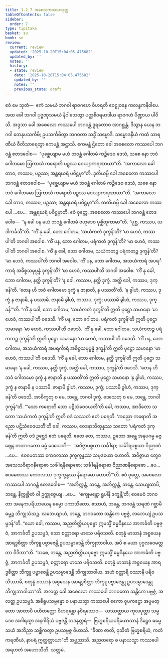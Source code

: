```yaml
---
title: 1.2.7 အစေလကဿပသုတ္တ
tableOfContents: false
sidebar:
  order: 7
type: tipitaka
basket: su
book: sn
review:
  current: review
  updated: '2025-10-20T15:04:05.475682'
  updated_by: ''
  notes: ''
  history:
  - state: review
    date: '2025-10-20T15:04:05.475682'
    updated_by: ''
    notes: ''
    previous_state: draft
---
```



<DynamicBreadcrumb />


<ReviewStatus review={frontmatter.review} showDetails={true} />

<HypothesisAnnotation frontmatter={frontmatter} />

<Division number="17" book="sn" e="ch" v="18" p="281">

<Paragraph number="96" book="sn">
ဧဝံ မေ သုတံ—  ဧကံ သမယံ ဘဂဝါ ရာဇဂဟေ ဝိဟရတိ ဝေဠုဝနေ ကလန္ဒကနိဝါပေ. အထ ခေါ ဘဂဝါ ပုဗ္ဗဏှသမယံ နိဝါသေတွာ ပတ္တစီဝရမာဒါယ ရာဇဂဟံ ပိဏ္ဍာယ ပါဝိသိ. အဒ္ဒသာ ခေါ အစေလော ကဿပေါ ဘဂဝန္တံ ဒူရတောဝ အာဂစ္ဆန္တံ. ဒိသွာန ယေန ဘဂဝါ တေနုပသင်္ကမိ; ဥပသင်္ကမိတွာ ဘဂဝတာ သဒ္ဓိံ သမ္မောဒိ. သမ္မောဒနီယံ ကထံ သာရဏီယံ ဝီတိသာရေတွာ ဧကမန္တံ အဋ္ဌာသိ. ဧကမန္တံ ဌိတော ခေါ အစေလော ကဿပေါ ဘဂဝန္တံ ဧတဒဝေါစ—  “ပုစ္ဆေယျာမ မယံ ဘဝန္တံ ဂေါတမံ ကဉ္စိဒေဝ ဒေသံ, သစေ နော ဘဝံ ဂေါတမော ဩကာသံ ကရောတိ ပဉှဿ ဝေယျာကရဏာယာ”တိ. “အကာလော ခေါ တာဝ, ကဿပ, ပဉှဿ; အန္တရဃရံ ပဝိဋ္ဌမှာ”တိ.
</Paragraph>

<Paragraph number="97" book="sn">
ဒုတိယမ္ပိ ခေါ အစေလော ကဿပေါ ဘဂဝန္တံ ဧတဒဝေါစ—  “ပုစ္ဆေယျာမ မယံ ဘဝန္တံ ဂေါတမံ ကဉ္စိဒေဝ ဒေသံ, သစေ နော ဘဝံ ဂေါတမော ဩကာသံ ကရောတိ ပဉှဿ ဝေယျာကရဏာယာ”တိ. “အကာလော ခေါ တာဝ, ကဿပ, ပဉှဿ; အန္တရဃရံ ပဝိဋ္ဌမှာ”တိ. တတိယမ္ပိ ခေါ အစေလော ကဿပေါ …ပေ…  အန္တရဃရံ ပဝိဋ္ဌမှာတိ. ဧဝံ ဝုတ္တေ, အစေလော ကဿပေါ ဘဂဝန္တံ ဧတဒဝေါစ—  “န ခေါ ပန မယံ ဘဝန္တံ ဂေါတမံ ဗဟုဒေဝ ပုစ္ဆိတုကာမာ”တိ. “ပုစ္ဆ, ကဿပ, ယဒါကင်္ခသီ”တိ.
</Paragraph>

<Paragraph number="98" book="sn">
“ကိံ နု ခေါ, ဘော ဂေါတမ, ‘သယံကတံ ဒုက္ခန်’တိ? ‘မာ ဟေဝံ, ကဿပါ’တိ ဘဂဝါ အဝေါစ. ‘ကိံ ပန, ဘော ဂေါတမ, ပရံကတံ ဒုက္ခန်’တိ? ‘မာ ဟေဝံ, ကဿပါ’တိ ဘဂဝါ အဝေါစ. ‘ကိံ နု ခေါ, ဘော ဂေါတမ, သယံကတဉ္စ ပရံကတဉ္စ ဒုက္ခန်’တိ? ‘မာ ဟေဝံ, ကဿပါ’တိ ဘဂဝါ အဝေါစ. ‘ကိံ ပန, ဘော ဂေါတမ, အသယံကာရံ အပရင်္ကာရံ အဓိစ္စသမုပ္ပန္နံ ဒုက္ခန်’တိ? ‘မာ ဟေဝံ, ကဿပါ’တိ ဘဂဝါ အဝေါစ. ‘ကိံ နု ခေါ, ဘော ဂေါတမ, နတ္ထိ ဒုက္ခန်’တိ? ‘န ခေါ, ကဿပ, နတ္ထိ ဒုက္ခံ. အတ္ထိ ခေါ, ကဿပ, ဒုက္ခန်’တိ. ‘တေန ဟိ ဘဝံ ဂေါတမော ဒုက္ခံ န ဇာနာတိ, န ပဿတီ’တိ. ‘န ခွါဟံ, ကဿပ, ဒုက္ခံ န ဇာနာမိ, န ပဿာမိ. ဇာနာမိ ခွါဟံ, ကဿပ, ဒုက္ခံ; ပဿာမိ ခွါဟံ, ကဿပ, ဒုက္ခန်’”တိ.
</Paragraph>

<Paragraph number="99" book="sn">
“ကိံ နု ခေါ, ဘော ဂေါတမ, ‘သယံကတံ ဒုက္ခန်’တိ ဣတိ ပုဋ္ဌော သမာနော ‘မာ ဟေဝံ, ကဿပါ’တိ ဝဒေသိ. ‘ကိံ ပန, ဘော ဂေါတမ, ပရံကတံ ဒုက္ခန်’တိ ဣတိ ပုဋ္ဌော သမာနော ‘မာ ဟေဝံ, ကဿပါ’တိ ဝဒေသိ. ‘ကိံ နု ခေါ, ဘော ဂေါတမ, သယံကတဉ္စ ပရံကတဉ္စ ဒုက္ခန်’တိ ဣတိ ပုဋ္ဌော သမာနော ‘မာ ဟေဝံ, ကဿပါ’တိ ဝဒေသိ. ‘ကိံ ပန, ဘော ဂေါတမ, အသယံကာရံ အပရင်္ကာရံ အဓိစ္စသမုပ္ပန္နံ ဒုက္ခန်’တိ ဣတိ ပုဋ္ဌော သမာနော ‘မာ ဟေဝံ, ကဿပါ’တိ ဝဒေသိ. ‘ကိံ နု ခေါ, ဘော ဂေါတမ, နတ္ထိ ဒုက္ခန်’တိ ဣတိ ပုဋ္ဌော သမာနော ‘န ခေါ, ကဿပ, နတ္ထိ ဒုက္ခံ, အတ္ထိ ခေါ, ကဿပ, ဒုက္ခန်’တိ ဝဒေသိ. ‘တေန ဟိ ဘဝံ ဂေါတမော ဒုက္ခံ န ဇာနာတိ န ပဿတီ’တိ ဣတိ ပုဋ္ဌော သမာနော ‘န ခွါဟံ, ကဿပ, ဒုက္ခံ န ဇာနာမိ န ပဿာမိ. ဇာနာမိ ခွါဟံ, ကဿပ, ဒုက္ခံ; ပဿာမိ ခွါဟံ, ကဿပ, ဒုက္ခန်’တိ ဝဒေသိ. အာစိက္ခတု စ မေ, ဘန္တေ, ဘဂဝါ ဒုက္ခံ. ဒေသေတု စ မေ, ဘန္တေ, ဘဂဝါ ဒုက္ခန်”တိ.
</Paragraph>

<Paragraph number="100" book="sn">
“‘သော ကရောတိ သော ပဋိသံဝေဒယတီ’တိ ခေါ, ကဿပ, အာဒိတော သတော ‘သယံကတံ ဒုက္ခန်’တိ ဣတိ ဝဒံ သဿတံ ဧတံ ပရေတိ. ‘အညော ကရောတိ အညော ပဋိသံဝေဒယတီ’တိ ခေါ, ကဿပ, ဝေဒနာဘိတုန္နဿ သတော ‘ပရံကတံ ဒုက္ခန်’တိ ဣတိ ဝဒံ ဥစ္ဆေဒံ ဧတံ ပရေတိ. ဧတေ တေ, ကဿပ, ဥဘော အန္တေ အနုပဂမ္မ မဇ္ဈေန တထာဂတော ဓမ္မံ ဒေသေတိ—  ‘အဝိဇ္ဇာပစ္စယာ သင်္ခါရာ; သင်္ခါရပစ္စယာ ဝိညာဏံ …ပေ…  ဧဝမေတဿ ကေဝလဿ ဒုက္ခက္ခန္ဓဿ သမုဒယော ဟောတိ. အဝိဇ္ဇာယ တွေဝ အသေသဝိရာဂနိရောဓာ သင်္ခါရနိရောဓော; သင်္ခါရနိရောဓာ ဝိညာဏနိရောဓော …ပေ…  ဧဝမေတဿ ကေဝလဿ ဒုက္ခက္ခန္ဓဿ နိရောဓော ဟောတီ’”တိ.
</Paragraph>

<Paragraph number="101" book="sn">
ဧဝံ ဝုတ္တေ, အစေလော ကဿပေါ ဘဂဝန္တံ ဧတဒဝေါစ—  “အဘိက္ကန္တံ, ဘန္တေ, အဘိက္ကန္တံ, ဘန္တေ. သေယျထာပိ, ဘန္တေ, နိက္ကုဇ္ဇိတံ ဝါ ဥက္ကုဇ္ဇေယျ …ပေ…  ‘စက္ခုမန္တော ရူပါနိ ဒက္ခန္တီ’တိ; ဧဝမေဝံ ဘဂဝတာ အနေကပရိယာယေန ဓမ္မော ပကာသိတော. ဧသာဟံ, ဘန္တေ, ဘဂဝန္တံ သရဏံ ဂစ္ဆာမိ ဓမ္မဉ္စ ဘိက္ခုသံဃဉ္စ. လဘေယျာဟံ, ဘန္တေ, ဘဂဝတော သန္တိကေ ပဗ္ဗဇ္ဇံ, လဘေယျံ ဥပသမ္ပဒန်”တိ.
</Paragraph>

<Paragraph number="102" book="sn">
“ယော ခေါ, ကဿပ, အညတိတ္ထိယပုဗ္ဗော ဣမသ္မိံ ဓမ္မဝိနယေ အာကင်္ခတိ ပဗ္ဗဇ္ဇံ, အာကင်္ခတိ ဥပသမ္ပဒံ, သော စတ္တာရော မာသေ ပရိဝသတိ. စတုန္နံ မာသာနံ အစ္စယေန အာရဒ္ဓစိတ္တာ ဘိက္ခူ ပဗ္ဗာဇေန္တိ ဥပသမ္ပာဒေန္တိ ဘိက္ခုဘာဝါယ. အပိ စ မယာ ပုဂ္ဂလဝေမတ္တတာ ဝိဒိတာ”တိ.
</Paragraph>

<Paragraph number="103" book="sn">
“သစေ, ဘန္တေ, အညတိတ္ထိယပုဗ္ဗော ဣမသ္မိံ ဓမ္မဝိနယေ အာကင်္ခတိ ပဗ္ဗဇ္ဇံ, အာကင်္ခတိ ဥပသမ္ပဒံ, စတ္တာရော မာသေ ပရိဝသတိ. စတုန္နံ မာသာနံ အစ္စယေန အာရဒ္ဓစိတ္တာ ဘိက္ခူ ပဗ္ဗာဇေန္တိ ဥပသမ္ပာဒေန္တိ ဘိက္ခုဘာဝါယ. အဟံ စတ္တာရိ ဝဿာနိ ပရိဝသိဿာမိ, စတုန္နံ ဝဿာနံ အစ္စယေန အာရဒ္ဓစိတ္တာ ဘိက္ခူ ပဗ္ဗာဇေန္တု ဥပသမ္ပာဒေန္တု ဘိက္ခုဘာဝါယာ”တိ.
</Paragraph>

<Paragraph number="104" book="sn">
အလတ္ထ ခေါ အစေလော ကဿပေါ ဘဂဝတော သန္တိကေ ပဗ္ဗဇ္ဇံ, အလတ္ထ ဥပသမ္ပဒံ. အစိရူပသမ္ပန္နော စ ပနာယသ္မာ ကဿပေါ ဧကော ဝူပကဋ္ဌော အပ္ပမတ္တော အာတာပီ ပဟိတတ္တော ဝိဟရန္တော နစိရဿေဝ—  ယဿတ္ထာယ ကုလပုတ္တာ သမ္မဒေဝ အဂါရသ္မာ အနဂါရိယံ ပဗ္ဗဇန္တိ တဒနုတ္တရံ—  ဗြဟ္မစရိယပရိယောသာနံ ဒိဋ္ဌေဝ ဓမ္မေ သယံ အဘိညာ သစ္ဆိကတွာ ဥပသမ္ပဇ္ဇ ဝိဟာသိ. “ခီဏာ ဇာတိ, ဝုသိတံ ဗြဟ္မစရိယံ, ကတံ ကရဏီယံ, နာပရံ ဣတ္ထတ္တာယာ”တိ အဗ္ဘညာသိ. အညတရော စ ပနာယသ္မာ ကဿပေါ အရဟတံ အဟောသီတိ.

</Paragraph>
</Division>

<Paragraph number="105" type="center" book="sn">
သတ္တမံ.
</Paragraph>